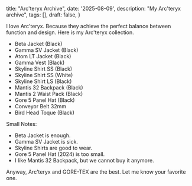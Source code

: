   title: "Arc'teryx Archive",
  date: '2025-08-09',
  description: "My Arc'teryx archive",
  tags: [],
  draft: false,
}

I love Arc'teryx. Because they achieve the perfect balance between function and design.
Here is my Arc'teryx collection.

- Beta Jacket (Black)
- Gamma SV Jacket (Black)
- Atom LT Jacket (Black)
- Gamma Vest (Black)
- Skyline Shirt SS (Black)
- Skyline Shirt SS (White)
- Skyline Shirt LS (Black)
- Mantis 32 Backpack (Black)
- Mantis 2 Waist Pack (Black)
- Gore 5 Panel Hat (Black)
- Conveyor Belt 32mm
- Bird Head Toque (Black)


Small Notes:

- Beta Jacket is enough.
- Gamma SV Jacket is sick.
- Skyline Shirts are good to wear.
- Gore 5 Panel Hat (2024) is too small.
- I like Mantis 32 Backpack, but we cannot buy it anymore.

Anyway, Arc'teryx and GORE-TEX are the best. Let me know your favorite one.